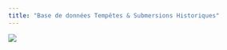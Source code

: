 ---
title: "Base de données Tempêtes & Submersions Historiques"
---

[![](https://github.com/IRSN/NaturalHazards/blob/main/bddtsh.JPG)](https://bddtsh.irsn.fr/)



